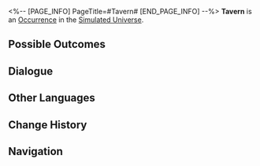 <%-- [PAGE_INFO]
PageTitle=#Tavern#
[END_PAGE_INFO] --%>
{{Stub}}
{{Simulated Universe Event Infobox
|id            = 13602
|title         = 
|image         = Occurrence Battle.png
|domains_su    = Unknown
|domains_swarm = Unknown
|domains_gng   = Unknown
|domains_du    = 
|domains_und   = 
|requirements  = 
|prev          = 
|next          = 
|characters    = 
|factions      = 
|order         = 092
|order_du      = 
}}
'''Tavern''' is an [[Simulated Universe/Occurrence|Occurrence]] in the [[Simulated Universe]].

==Possible Outcomes==
{{Possible Outcomes
|choice_1 = And you long for stronger guys to show up...
|result_1 = Fight against stronger enemies! If you complete the challenge, obtain a 3-star Blessing of Destruction.
|path_1   = Destruction
|modes_1  = swarm

|choice_2 = Bet on the *name* of a competition winner!
|result_2 = Chance to obtain 400 Cosmic Fragments. There's also a chance to lose 20% of Cosmic Fragments.
|path_2   = Elation
|modes_2  = swarm

|choice_3 = Use additional methods to get rid of both batches of "visitors."
|result_3 = Enter battle. After achieving victory, obtain 2 Blessing(s) of (Preservation/Remembrance/Nihility/Abundance/The Hunt/Destruction/Elation/Propagation/Erudition).
|path_3   = Erudition
|modes_3  = gng

|choice_4 = Challenge Mr. France's security team.
|result_4 = Expose his bankruptcy. If you complete the challenge, obtain 1 Blessing of Elation.

|choice_5 = Challenge the burly Avila's mercenary company
|result_5 = Expose him. If you complete the challenge, obtain 1 Blessing of The Hunt.

|choice_6 = Fight both together!
|result_6 = Enter battle and obtain all rewards.

}}
<!--
==Gameplay Notes==
* 
-->
==Dialogue==
{{Dialogue Start}}
:{{tx}}
{{Dialogue End}}

==Other Languages==
{{Other Languages
|en   = Tavern
|zhs  = 酒馆
|zht  = 酒館
|ja   = パブ
|ko   = 술집
|es   = Taberna
|fr   = Taverne
|ru   = Таверна
|th   = บาร์
|vi   = Quán Rượu
|de   = Taverne
|id   = Bar
|pt   = Taverna
}}

==Change History==
{{Change History|1.0}}

==Navigation==
{{Occurrence Navbox}}